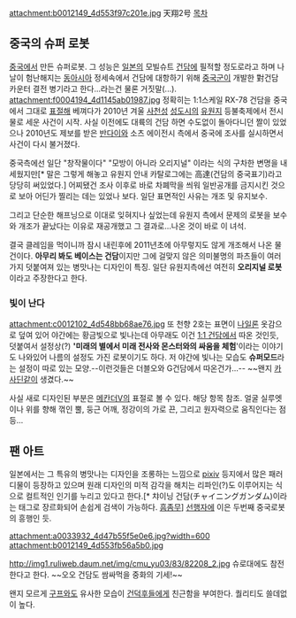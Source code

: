 attachment:b0012149_4d553f97c201e.jpg
天翔2号
[[목차]]
== 중국의 슈퍼 로봇 ==
[[중국]]에서 만든 슈퍼로봇.
그 성능은 [[일본]]의 모빌슈트 [[건담]]에 필적할 정도로라고 하며 나날이 험난해지는 [[동아시아]] 정세속에서 건담에 대항하기 위해 [[중국군]]이 개발한 對건담 카운터 결전 병기라고 한다...라는건 물론 거짓말(...).
attachment:f0004194_4d1145ab01987.jpg
정확히는 1:1스케일 RX-78 건담을 중국에서 그대로 [[표절]]해 베껴다가 2010년 겨울 [[사천]]성 [[성도]]시의 [[유원지]] 등불축제에서 전시물로 세운 사건이 시작. 사실 이전에도 대륙의 건담 하면 수도없이 돌아다니던 짤이 있었으나 2010년도 제보를 받은 [[반다이]]와 소츠 에이전시 측에서 중국에 조사를 실시하면서 사건이 다시 불거졌다.

중국측에선 일단 "창작물이다" "모방이 아니라 오리지널" 이라는 식의 구차한 변명을 내세웠지만[* 말은 그렇게 해놓고 유원지 안내 카탈로그에는 高達(건담의 중국표기)라고 당당히 써있었다.] 어찌됐건 조사 이후로 바로 차폐막을 씌워 일반공개를 금지시킨 것으로 보아 어딘가 찔리는 데는 있었나 보다. 일단 표면적인 사유는 개조 및 유지보수.

그리고 단순한 해프닝으로 이대로 잊혀지나 싶었는데 유원지 측에서 문제의 로봇을 보수와 개조가 끝났다는 이유로 재공개했고 그 결과로...나온 것이 바로 이 녀석.

결국 클레임을 먹이니까 잠시 내린후에 2011년초에 아무렇지도 않게 개조해서 나온 물건이다. '''아무리 봐도 베이스는 건담'''이지만 그에 걸맞지 않은 의미불명의 파츠들이 여러가지 덧붙여져 있는 병맛나는 디자인이 특징. 일단 유원지측에선 여전히 '''오리지널 로봇'''이라고 주장한다고 한다.
=== 빛이 난다 ===
attachment:c0012102_4d548bb68ae76.jpg
또 천향 2호는 표면이 [[나일론]] 옷감으로 덮여 있어 야간에는 황금빛으로 빛나는데 아무래도 이건 [[1:1 건담]]에서 따온 것인듯, 덧붙여서 설정상(?) ''''미래의 별에서 미래 전사와 몬스터와의 싸움을 체험''''이라는 이야기도 나와있어 나름의 설정도 가진 로봇이기도 하다. 저 야간에 빛나는 모습도 '''슈퍼모드'''라는 설정이 따로 있는 모양.--이런것들은 더블오와 G건담에서 따온건가...-- ~~왠지 [[카사딘]]같이 생겼다.~~

사실 새로 디자인된 부분은 [[메칸더V]]의 표절로 볼 수 있다. 해당 항목 참조. 얼굴 실루엣이나 위를 향해 꺾인 뿔, 둥근 어깨, 정강이의 가로 끈, 그리고 원자력으로 움직인다는 점 등...
== 팬 아트 ==
일본에서는 그 특유의 병맛나는 디자인을 조롱하는 느낌으로 [[pixiv]] 등지에서 많은 패러디물이 등장하고 있으며 원래 디자인의 미적 감각을 해치는 리파인(?)도 이루어지는 식으로 컬트적인 인기를 누리고 있다고 한다.[* 챠이닝 건담(チャイニングガンダム)이라는 태그로 장르화되어 손쉽게 검색이 가능하다. [[흠좀무]]] [[선행자]]에 이은 두번째 중국로봇의 흥행인 듯. 

attachment:a0033932_4d47b55f5e0e6.jpg?width=600
attachment:b0012149_4d553fb56a5b0.jpg

http://img1.ruliweb.daum.net/img/cmu_yu03/83/82208_2.jpg
슈로대에도 참전한다고 한다. ~~오오 건담도 쌈싸먹을 중화의 기세!~~
 
왠지 모르게 [[구프]]와도 유사한 모습이 [[건덕후]]들에게 친근함을 부여한다. 퀄리티도 쓸데없이 높다.
